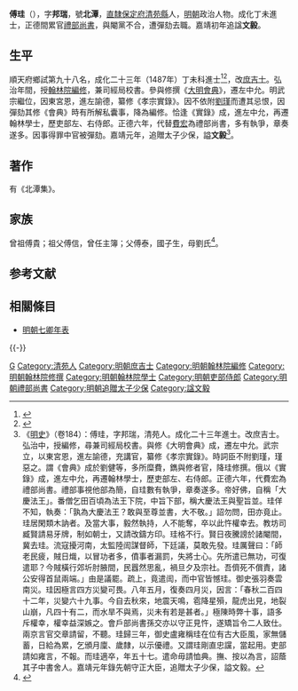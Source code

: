{{明清人物信息框
| 姓名 = 傅珪
| 原名 =
| 圖片名稱= 
| 圖片大小 =
| 圖片說明 = 
| 最高職務 = 禮部尚書
| 國家 = 大明 
| 爵位 =
| 籍貫 = [[北直隸|直隸]][[保定府|保定府]][[清苑縣|清苑縣]]軍籍
| 族裔 = 
| 字號 = 字邦瑞，號北潭
| 諡號 = 文毅
| 出生日期 = 天順三年（1459年）
| 出生地點 =
| 逝世日期 = 正德十年（1515年）
| 逝世地點 =
| 墓葬 =
| 配偶 = 
| 親屬 = 
| 出身 =
* 成化二十三年丁未科進士出身
| 經歷 =
| 著作 =  
}}
'''傅珪'''（{{bd|1459年||1515年|catIdx=F}}），字'''邦瑞'''，號'''北潭'''，[[北直隸|直隸]][[保定府|保定府]][[清苑縣|清苑縣]]人，[[明朝|明朝]]政治人物。成化丁未進士，正德間累官[[禮部尚書|禮部尚書]]，與閹黨不合，遭彈劾去職。嘉靖初年追諡'''文毅'''。

== 生平 ==
順天府鄉試第九十八名，成化二十三年（1487年）丁未科進士<ref>{{Cite book|title=《[[皇明贡举考|皇明贡举考]]》卷五|last=（明）[[张朝瑞|张朝瑞]]|first=|publisher=《续修四库全书》史部第828册|year=|isbn=|location=|pages=}}</ref><ref>{{Cite book|title=贡举志五种 上|last=鲁小俊，江俊伟著|first=|publisher=武汉：武汉大学出版社|year=2009|isbn=978-7-307-07043-1|location=|pages=256-258}}</ref>，改[[庶吉士|庶吉士]]。弘治年間，授[[翰林院|翰林院]][[編修|編修]]，兼司經局校書。參與修撰《[[大明會典|大明會典]]》，遷左中允。明武宗繼位，因東宮恩，進左諭德，纂修《孝宗實錄》。因不依附[[劉瑾|劉瑾]]而遭其忌恨，因彈劾其修《會典》時有所解私囊事，降為編修。恰逢《實錄》成，進左中允，再遷翰林學士，歷吏部左、右侍郎。正德六年，代替[[費宏|費宏]]為禮部尚書，多有執爭，章奏遂多。因事得罪中官被彈劾。嘉靖元年，追贈太子少保，謚'''文毅'''<ref>《[[明史|明史]]》（卷184）：傅珪，字邦瑞，清苑人。成化二十三年進士。改庶吉士。弘治中，授編修，尋兼司經局校書。與修《大明會典》成，遷左中允。武宗立，以東宮恩，進左諭德，充講官，纂修《孝宗實錄》。時詞臣不附劉瑾，瑾惡之。謂《會典》成於劉健等，多所糜費，鐫與修者官，降珪修撰。俄以《實錄》成，進左中允，再遷翰林學士，歷吏部左、右侍郎。正德六年，代費宏為禮部尚書。禮部事視他部為簡，自珪數有執爭，章奏遂多。帝好佛，自稱「大慶法王」。番僧乞田百頃為法王下院，中旨下部，稱大慶法王與聖旨並。珪佯不知，執奏：「孰為大慶法王？敢與至尊並書，大不敬。」詔勿問，田亦竟止。珪居閑類木訥者。及當大事，毅然執持，人不能奪，卒以此忤權幸去。教坊司臧賢請易牙牌，制如朝士，又請改鑄方印。珪格不行。賢日夜騰謗於諸閹間，冀去珪。流寇擾河南，太監陸訚謀督師，下廷議，莫敢先發。珪厲聲曰：「師老民疲，賊日熾，以冒功者多，僨事者漏罰，失將士心。先所遣已無功，可復遣耶？今賊橫行郊圻肘腋間，民囂然思亂，禍旦夕及宗社。吾儕死不償責，諸公安得首鼠兩端。」由是議罷。疏上，竟遣訚，而中官皆憾珪。御史張羽奏雲南災。珪因極言四方災變可畏。八年五月，復奏四月災，因言：「春秋二百四十二年，災變六十九事。今自去秋來，地震天鳴，雹降星殞，龍虎出見，地裂山崩，凡四十有二，而水旱不與焉，災未有若是甚者。」極陳時弊十事，語多斥權幸，權幸益深嫉之。會戶部尚書孫交亦以守正見忤，遂矯旨令二人致仕。兩京言官交章請留，不聽。珪歸三年，御史盧雍稱珪在位有古大臣風，家無儲蓄，日給為累，乞頒月廩、歲隸，以示優禮。又謂珪剛直忠讜，當起用。吏部請如雍言，不報。而珪適卒，年五十七。遣命毋請恤典。撫、按以為言，詔蔭其子中書舍人。嘉靖元年錄先朝守正大臣，追贈太子少保，謚文毅。</ref>。

==著作==
有《北潭集》。

==家族==
曾祖傅貴；祖父傅信，曾任主簿；父傅泰，國子生，母劉氏<ref>{{Cite book|title=天一阁藏明代科举录选刊 登科录 点校本|last=龚延明主编|first=|publisher=宁波出版社|year=2016|isbn=978-7-5526-2320-8|location=宁波|pages=|quote=《天一閣藏明代科舉錄選刊.登科錄》之《成化二十三年進士登科錄》}}</ref>。

==参考文献==
{{wikisource|明史/卷184}}
{{Reflist}}

==相關條目==
*[[明朝七卿年表|明朝七卿年表]]

{{-}}
{{start box}}
{{s-off}}
{{succession box|[[費宏|費宏]]|[[劉春_(成化進士)|劉春]]|[[明朝禮部尚書|明朝禮部尚書]]|<small>正德六年－八年（1511年－1513年）</small>}}
{{end box}}

{{成化二十三年丁未科殿試金榜}}

{{Authority control}}

{{DEFAULTSORT:Fu傅}}
[[Category:傅姓|G]]
[[Category:清苑人|Category:清苑人]]
[[Category:明朝庶吉士|Category:明朝庶吉士]]
[[Category:明朝翰林院編修|Category:明朝翰林院編修]]
[[Category:明朝翰林院修撰|Category:明朝翰林院修撰]]
[[Category:明朝翰林院學士|Category:明朝翰林院學士]]
[[Category:明朝吏部侍郎|Category:明朝吏部侍郎]]
[[Category:明朝禮部尚書|Category:明朝禮部尚書]]
[[Category:明朝追贈太子少保|Category:明朝追贈太子少保]]
[[Category:諡文毅|Category:諡文毅]]